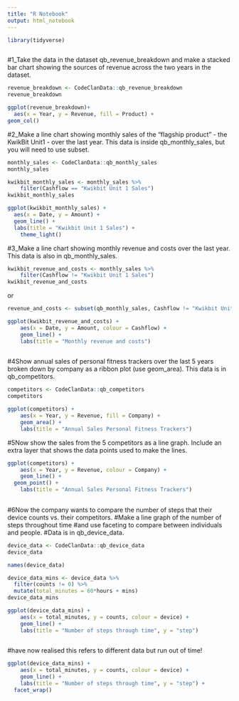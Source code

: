 ```yaml
---
title: "R Notebook"
output: html_notebook
---
```


```r
library(tidyverse)
```


```r

```

#1_Take the data in the dataset qb_revenue_breakdown and make a stacked bar chart showing the sources of revenue across the two years in the dataset.

```r
revenue_breakdown <- CodeClanData::qb_revenue_breakdown
revenue_breakdown
```

```r

ggplot(revenue_breakdown)+
  aes(x = Year, y = Revenue, fill = Product) +
geom_col()


```

#2_Make a line chart showing monthly sales of the “flagship product” - the KwikBit Unit1 - over the last year. This data is inside qb_monthly_sales, but you will need to use subset.
```r
monthly_sales <- CodeClanData::qb_monthly_sales
monthly_sales
```

```r
kwikbit_monthly_sales <- monthly_sales %>% 
    filter(Cashflow == "Kwikbit Unit 1 Sales")
kwikbit_monthly_sales
```


```r
ggplot(kwikbit_monthly_sales) +
  aes(x = Date, y = Amount) +
  geom_line() +
  labs(title = "Kwikbit Unit 1 Sales") +
    theme_light()

```


#3_Make a line chart showing monthly revenue and costs over the last year. This data is also in qb_monthly_sales.

```r
kwikbit_revenue_and_costs <- monthly_sales %>% 
    filter(Cashflow != "Kwikbit Unit 1 Sales")
kwikbit_revenue_and_costs
```
or

```r
revenue_and_costs <- subset(qb_monthly_sales, Cashflow != "Kwikbit Unit 1 Sales")
```



```r
ggplot(kwikbit_revenue_and_costs) +
    aes(x = Date, y = Amount, colour = Cashflow) +
    geom_line() +
    labs(title = "Monthly revenue and costs")
    

```


#4Show annual sales of personal fitness trackers over the last 5 years broken down by company as a ribbon plot (use geom_area). This data is in qb_competitors.


```r
competitors <- CodeClanData::qb_competitors
competitors
```
```r
ggplot(competitors) +
    aes(x = Year, y = Revenue, fill = Company) +
    geom_area() +
    labs(title = "Annual Sales Personal Fitness Trackers")

```


#5Now show the sales from the 5 competitors as a line graph. Include an extra layer that shows the data points used to make the lines.

```r
ggplot(competitors) +
    aes(x = Year, y = Revenue, colour = Company) +
    geom_line() +
  geom_point() +
    labs(title = "Annual Sales Personal Fitness Trackers") 
      
```


#6Now the company wants to compare the number of steps that their device counts vs. their competitors. 
#Make a line graph of the number of steps throughout time
#and use faceting to compare between individuals and people. 
#Data is in qb_device_data.


```r
device_data <- CodeClanData::qb_device_data
device_data
```

```r
names(device_data)
```

```r
device_data_mins <- device_data %>% 
  filter(counts != 0) %>% 
  mutate(total_minutes = 60*hours + mins)
device_data_mins
```


```r
ggplot(device_data_mins) +
    aes(x = total_minutes, y = counts, colour = device) +
    geom_line() +
    labs(title = "Number of steps through time", y = "step") 
     

```


#have now realised this refers to different data but run out of time! 
```r
ggplot(device_data_mins) +
    aes(x = total_minutes, y = counts, colour = device) +
    geom_line() +
    labs(title = "Number of steps through time", y = "step") +
  facet_wrap()



```

